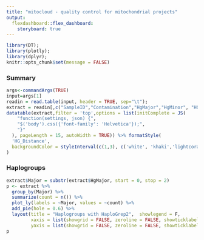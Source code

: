 ```yaml
---
title: "mitocloud - quality control for mitochondrial projects"
output: 
  flexdashboard::flex_dashboard:
    storyboard: true
---
```


```r
library(DT);
library(plotly);
library(dplyr);
knitr::opts_chunk$set(message = FALSE)
```

### Summary

```r

args<-commandArgs(TRUE)
input=args[1]
readin = read.table(input, header = TRUE, sep="\t");
extract = readin[,c("SampleID","Contamination","HgMajor","HgMinor", "HG_Distance")]
datatable(extract,filter = 'top',options = list(initComplete = JS(
    "function(settings, json) {",
    "$('body').css({'font-family': 'Helvetica'});",
    "}"
  ), pageLength = 15, autoWidth = TRUE)) %>% formatStyle(
  'HG_Distance',
  backgroundColor = styleInterval(c(1,3), c('white', 'khaki','lightcoral'))
)
```

### Haplogroups

```r
extract$Major = substr(extract$HgMajor, start = 0, stop = 2)
p <- extract %>%
  group_by(Major) %>%
  summarize(count = n()) %>%
  plot_ly(labels = ~Major, values = ~count) %>%
  add_pie(hole = 0.6) %>%
  layout(title = "Haplogroups with HaploGrep2",  showlegend = F,
         xaxis = list(showgrid = FALSE, zeroline = FALSE, showticklabels = FALSE),
         yaxis = list(showgrid = FALSE, zeroline = FALSE, showticklabels = FALSE))
p

```
